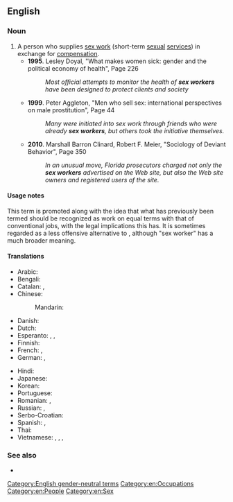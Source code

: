 ==English==
{{wikipedia}}

===Noun===
{{en-noun}}

# A person who supplies [[sex work]] (short-term [[sexual]] [[service]]s) in exchange for [[compensation]].
#* '''1995'''. Lesley Doyal, "What makes women sick: gender and the political economy of health", Page 226<!---[http://books.google.com/books?id=6hoZ-aZ6izMC&pg=PA226&dq=sex+work&hl=en&ei=e36bTtLELIbZiALTtpWxDQ&sa=X&oi=book_result&ct=result&resnum=6&ved=0CEUQ6AEwBTgo]--->
#*: ''Most official attempts to monitor the health of '''sex workers''' have been designed to protect clients and society''
#* '''1999'''. Peter Aggleton, "Men who sell sex: international perspectives on male prostitution", Page 44<!---[http://books.google.com/books?id=6WYZ0wNpZfIC&pg=PA44&dq=sex+work&hl=en&ei=e36bTtLELIbZiALTtpWxDQ&sa=X&oi=book_result&ct=result&resnum=5&ved=0CEAQ6AEwBDgo]--->
#*: ''Many were initiated into sex work through friends who were already '''sex workers''', but others took the initiative themselves.''
#* '''2010'''. Marshall Barron Clinard, Robert F. Meier, "Sociology of Deviant Behavior", Page 350<!---[http://books.google.com/books?id=VB3OezIoI44C&pg=PA350&dq=sex+work&hl=en&ei=e36bTtLELIbZiALTtpWxDQ&sa=X&oi=book_result&ct=result&resnum=2&ved=0CDEQ6AEwATgo]--->
#*: ''In an unusual move, Florida prosecutors charged not only the '''sex workers''' advertised on the Web site, but also the Web site owners and registered users of the site.''

====Usage notes====
This term is promoted along with the idea that what has previously been termed {{m|en|prostitution}} should be recognized as work on equal terms with that of conventional jobs, with the legal implications this has. It is sometimes regarded as a less offensive alternative to {{m|en|prostitute}}, although "sex worker" has a much broader meaning.

====Translations====
{{trans-top|person who supplies sexual services for money}}
* Arabic: {{t-needed|ar}}
* Bengali: {{t|bn|যৌনকর্মী|tr=jounkôrmi|sc=Beng}}
* Catalan: {{t|ca|treballador sexual|m}}, {{t|ca|treballadora sexual|f}}
* Chinese:
*: Mandarin: {{t|cmn|性工作者|tr=xìnggōngzuòzhě|sc=Hani}}
* Danish: {{t|da|sexarbejder}}
* Dutch: {{t+|nl|sekswerker}}
* Esperanto: {{t|eo|sekslaboristo}}, {{t|eo|amoristo}}, {{t|eo|amoristino}}
* Finnish: {{t|fi|seksityöntekijä}}
* French: {{t+|fr|travailleur du sexe|m}}, {{t+|fr|travailleuse du sexe|f}}
* German: {{t|de|Sexarbeiter|m}}, {{t|de|Sexarbeiterin|f}}
{{trans-mid}}
* Hindi: {{t|hi|सेक्स वर्कर|tr=seks varkar|sc=Deva}}
* Japanese: {{t|ja|セックスワーカー|tr=sekkusuwākā|sc=Jpan}}
* Korean: {{t|ko|성 근로자|sc=Kore}}
* Portuguese: {{t|pt|[[trabalhador]] [[sexual]]|m}}
* Romanian: {{t|ro|lucrător de sex|m}}, {{t|ro|lucrătoare de sex|f}}
* Russian: {{t|ru|рабо́тник се́кс-би́знеса|m|tr=rabótnik sɛ́ks-bíznɛsa}}, {{t|ru|рабо́тница се́кс-би́знеса|f|tr=rabótnica sɛ́ks-bíznɛsa}}
* Serbo-Croatian: {{t-needed|sh}}
* Spanish: {{t|es|trabajadora sexual|f}}, {{t|es|trabajador sexual|m}}
* Thai: {{t-needed|th}}
* Vietnamese: {{t|vi|gái mại dâm}}, {{t|vi|gái làm tiền}}, {{t+|vi|gái điếm}}, {{t|vi|gái đứng đường}}
{{trans-bottom}}

===See also===
* {{l|en|prostitute}}

[[Category:English gender-neutral terms]]
[[Category:en:Occupations]]
[[Category:en:People]]
[[Category:en:Sex]]
